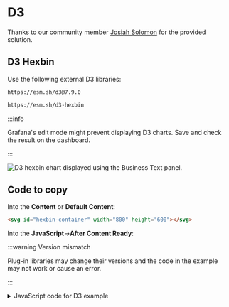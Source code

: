 
# D3

Thanks to our community member [Josiah Solomon](https://github.com/yosiasz) for the provided solution.

## D3 Hexbin
Use the following external D3 libraries:

```md
https://esm.sh/d3@7.9.0

https://esm.sh/d3-hexbin
```

:::info

Grafana's edit mode might prevent displaying D3 charts. Save and check the result on the dashboard.

:::

<Image
  title="D3 hexbin chart displayed using the Business Text panel."
  src="/img/plugins/business-text/d3-hexbin.png"
/>

## Code to copy

Into the **Content** or **Default Content**:

```html
<svg id="hexbin-container" width="800" height="600"></svg>
```

Into the **JavaScript**->**After Content Ready**:

:::warning Version mismatch

Plug-in libraries may change their versions and the code in the example may not work or cause an error.

:::

<details>
  <summary>JavaScript code for D3 example</summary>

```js
import("https://esm.sh/d3@7.9.0").then(async (d3) => {
  await import("https://esm.sh/d3-hexbin").then(async (d3Hexbin) => {
    // Set up dimensions
    const width = 800;
    const height = 600;

    // Create the SVG container
    const svg = d3
      .select("#hexbin-container")
      .attr("width", width)
      .attr("height", height);
    console.log("svg", svg);

    // Generate random data for demonstration (e.g., random points)
    const points = d3
      .range(1000)
      .map(() => [Math.random() * width, Math.random() * height]);

    // Create a hexbin layout
    const hexbin = d3Hexbin
      .hexbin()
      .radius(20) // Size of the hexagon
      .x((d) => d[0]) // X-coordinate of the point
      .y((d) => d[1]); // Y-coordinate of the point

    // Compute the hexbin clusters
    const hexbins = hexbin(points);

    // Create a color scale for the hexagons based on the number of points in each bin
    const color = d3
      .scaleSequential(d3.interpolateBlues)
      .domain([0, d3.max(hexbins, (d) => d.length)]);

    // Create the hexbin path and append it to the SVG
    svg
      .selectAll(".hexbin")
      .data(hexbins)
      .enter()
      .append("path")
      .attr("class", "hexbin")
      .attr("d", hexbin.hexagon())
      .attr("transform", (d) => `translate(${d.x},${d.y})`)
      .style("fill", (d) => color(d.length))
      .style("stroke", "#fff")
      .style("stroke-width", "1px");
  });
});
```

</details>
